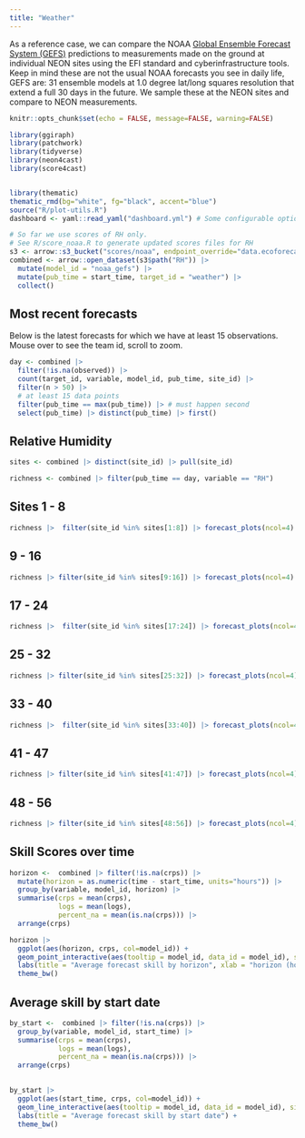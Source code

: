 ```yaml
---
title: "Weather"
---
```


As a reference case, we can compare the NOAA [Global Ensemble Forecast System (GEFS)](https://www.ncei.noaa.gov/products/weather-climate-models/global-ensemble-forecast) predictions to measurements made on the ground at individual NEON sites using the EFI standard and cyberinfrastructure tools.  Keep in mind these are not the usual NOAA forecasts you see in daily life, GEFS are: 31 ensemble models at 1.0 degree lat/long squares resolution that extend a full 30 days in the future. We sample these at the NEON sites and compare to NEON measurements.

```r
knitr::opts_chunk$set(echo = FALSE, message=FALSE, warning=FALSE)
```


```r
library(ggiraph)
library(patchwork)
library(tidyverse)
library(neon4cast)
library(score4cast)


library(thematic)
thematic_rmd(bg="white", fg="black", accent="blue")
source("R/plot-utils.R")
dashboard <- yaml::read_yaml("dashboard.yml") # Some configurable options

```

```r
# So far we use scores of RH only.
# See R/score_noaa.R to generate updated scores files for RH
s3 <- arrow::s3_bucket("scores/noaa", endpoint_override="data.ecoforecast.org")
combined <- arrow::open_dataset(s3$path("RH")) |> 
  mutate(model_id = "noaa_gefs") |> 
  mutate(pub_time = start_time, target_id = "weather") |>
  collect()
```




## Most recent forecasts

Below is the latest forecasts for which we have at least 15 observations. Mouse over to see the team id, scroll to zoom.

```r
day <- combined |>
  filter(!is.na(observed)) |>
  count(target_id, variable, model_id, pub_time, site_id) |>
  filter(n > 50) |> 
  # at least 15 data points
  filter(pub_time == max(pub_time)) |> # must happen second
  select(pub_time) |> distinct(pub_time) |> first()
```


## Relative Humidity

::: {.panel-tabset}

```r
sites <- combined |> distinct(site_id) |> pull(site_id)

richness <- combined |> filter(pub_time == day, variable == "RH")
```
## Sites 1 - 8

```r
richness |>  filter(site_id %in% sites[1:8]) |> forecast_plots(ncol=4)
```

## 9 - 16

```r
richness |> filter(site_id %in% sites[9:16]) |> forecast_plots(ncol=4)
```

## 17 - 24

```r
richness |>  filter(site_id %in% sites[17:24]) |> forecast_plots(ncol=4)
```

## 25 - 32

```r
richness |> filter(site_id %in% sites[25:32]) |> forecast_plots(ncol=4)
```



##  33 - 40

```r
richness |>  filter(site_id %in% sites[33:40]) |> forecast_plots(ncol=4)
```

##  41 - 47

```r
richness |> filter(site_id %in% sites[41:47]) |> forecast_plots(ncol=4)
```


##  48 - 56

```r
richness |> filter(site_id %in% sites[48:56]) |> forecast_plots(ncol=4)
```



:::



## Skill Scores over time

```r
horizon <-  combined |> filter(!is.na(crps)) |> 
  mutate(horizon = as.numeric(time - start_time, units="hours")) |>
  group_by(variable, model_id, horizon) |>
  summarise(crps = mean(crps),
            logs = mean(logs),
            percent_na = mean(is.na(crps))) |> 
  arrange(crps)

horizon |> 
  ggplot(aes(horizon, crps, col=model_id)) + 
  geom_point_interactive(aes(tooltip = model_id, data_id = model_id), size=1, show.legend = FALSE)  +
  labs(title = "Average forecast skill by horizon", xlab = "horizon (hours)") +
  theme_bw()


```

## Average skill by start date

```r
by_start <-  combined |> filter(!is.na(crps)) |>
  group_by(variable, model_id, start_time) |>
  summarise(crps = mean(crps),
            logs = mean(logs),
            percent_na = mean(is.na(crps))) |> 
  arrange(crps)

 
by_start |> 
  ggplot(aes(start_time, crps, col=model_id)) + 
  geom_line_interactive(aes(tooltip = model_id, data_id = model_id), size=1, show.legend = FALSE)  +
  labs(title = "Average forecast skill by start date") +
  theme_bw()


```  




